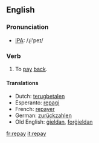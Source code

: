 ==English==
=== Pronunciation ===
*[[w:IPA|IPA]]: /ɻi'peɪ/

=== Verb ===
{{irregverb|'''to repay'''|'''[[repays]]'''|'''[[repaid]]'''|'''[[repaid]]'''|'''[[repaying]]'''}}

# To [[pay]] [[back]].

==== Translations ====
*Dutch: [[terugbetalen]]
*Esperanto: [[repagi]]
*French: [[repayer]]
*German: [[zurückzahlen]]
*Old English: [[gieldan|ġieldan]], [[forgieldan|forġieldan]]

[[fr:repay]]
[[it:repay]]